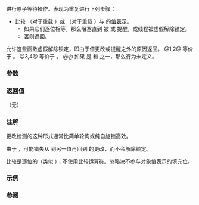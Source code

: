 {{cpp/title|atomic_wait|atomic_wait_explicit}}
{{cpp/thread/navbar}}
{{dcl begin}}
{{dcl header|atomic}}
{{dcl|num=1|since=c++20|
template&lt; class T &gt;
void atomic_wait( const std::atomic&lt;T&gt;* object,
                  typename std::atomic&lt;T&gt;::value_type old );
}}
{{dcl|num=2|since=c++20|
template&lt; class T &gt;
void atomic_wait( const volatile std::atomic&lt;T&gt;* object,
                  typename std::atomic&lt;T&gt;::value_type old );
}}
{{dcl|num=3|since=c++20|
template&lt; class T &gt;
void atomic_wait_explicit( const std::atomic&lt;T&gt;* object, 
                           typename std::atomic&lt;T&gt;::value_type old, 
                           std::memory_order order );
}}
{{dcl|num=4|since=c++20|
template&lt; class T &gt;
void atomic_wait_explicit( const volatile std::atomic&lt;T&gt;* object,
                           typename std::atomic&lt;T&gt;::value_type old, 
                           std::memory_order order );
}}
{{dcl end}}

进行原子等待操作。表现为重复进行下列步骤：
* 比较 {{c|object-&gt;load()}}（对于重载 {{v|1,2}}）或 {{c|object-&gt;load(order)}}（对于重载 {{v|3,4}}）与 {{c|old}} 的[[cpp/language/object|值表示]]。
** 如果它们逐位相等，那么阻塞直到 {{c|*this}} 被 {{lc|std::atomic::notify_one()}} 或 {{lc|std::atomic::notify_all()}} 提醒，或线程被虚假解除锁定。
** 否则返回。

允许这些函数虚假解除锁定，即由于值更改或提醒之外的原因返回。 
@1,2@ 等价于 {{c|object-&gt;wait(old)}}。
@3,4@ 等价于 {{c|object-&gt;wait(old, order)}}。
@@ 如果 {{c|order}} 是 {{c|std::memory_order::release}} 和 {{c|std::memory_order::acq_rel}} 之一，那么行为未定义。

===参数===
{{par begin}}
{{par|object|指向要检查并在它之上等待的原子对象的指针}}
{{par|old|要检测的原子对象不再含有的值}}
{{par|order|内存同步定序}}
{{par end}} 

===返回值===
（无）

===注解===
更改检测的这种形式通常比简单轮询或纯自旋锁高效。

由于 {{enwiki|ABA problem|ABA 问题}}，可能错失从 {{c|old}} 到另一值再回到 {{c|old}} 的更改，而不会解除锁定。

比较是逐位的（类似 {{lc|std::memcpy}}）；不使用比较运算符。忽略决不参与对象值表示的填充位。

===示例===
{{example}}

===参阅===
{{dsc begin}}
{{dsc inc|cpp/atomic/atomic/dsc wait|atomic}}
{{dsc inc|cpp/atomic/atomic/dsc notify_one|atomic}}
{{dsc inc|cpp/atomic/atomic/dsc notify_all|atomic}}
{{dsc inc|cpp/atomic/dsc atomic_notify_one}}
{{dsc inc|cpp/atomic/dsc atomic_notify_all}}
{{dsc end}}

{{langlinks|de|en|es|fr|it|ja|pt|ru}}